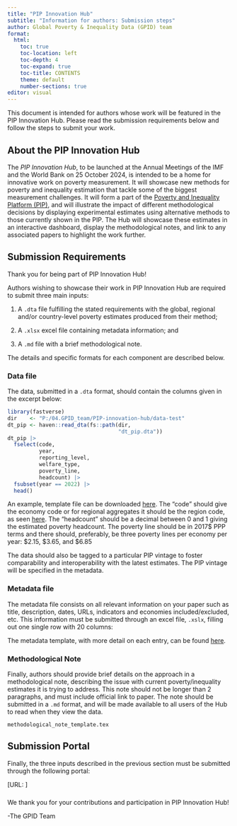 ```yaml
---
title: "PIP Innovation Hub"
subtitle: "Information for authors: Submission steps"
author: Global Poverty & Inequality Data (GPID) team
format: 
  html:
    toc: true
    toc-location: left
    toc-depth: 4
    toc-expand: true
    toc-title: CONTENTS
    theme: default
    number-sections: true
editor: visual
---
```




This document is intended for authors whose work will be featured in the PIP Innovation Hub. Please read the submission requirements below and follow the steps to submit your work.

## About the PIP Innovation Hub {.unnumbered}

The *PIP Innovation Hub*, to be launched at the Annual Meetings of the IMF and the World Bank on 25 October 2024, is intended to be a home for innovative work on poverty measurement. It will showcase new methods for poverty and inequality estimation that tackle some of the biggest measurement challenges. It will form a part of the [Poverty and Inequality Platform (PIP)](pip.worldbank.org), and will illustrate the impact of different methodological decisions by displaying experimental estimates using alternative methods to those currently shown in the PIP. The Hub will showcase these estimates in an interactive dashboard, display the methodological notes, and link to any associated papers to highlight the work further.



<!-- ## About the Innovation Hub -->

<!-- The objective of PIP Innovation Hub is to foster innovation by providing poverty and inequality estimates that use alternative methods to tackle some of the biggest measurement challenges. It will also show the impact of different methodological decisions. -->

<!-- Some of the main criteria for showcased work include: -->

<!-- -   Methods should be "generalizible", that is, that provide global or regional estimates of poverty, or that span a large number of countries (i.e., not country-specific innovations). -->

<!-- -   must describe the issue with current poverty and inequality estimates intended to be addressed; -->

<!-- -   estimates must be tagged to a particular PIP vintage to foster comparability and interoperability with the latest estimates; -->

<!-- -   must be uploaded to the Development Data Hub with metadata and description to guide users; -->

<!-- -   and must be described in a [World Bank Policy Research Working Paper](https://www.worldbank.org/en/research/brief/world-bank-policy-research-working-papers), a [Global Poverty Monitoring Technical Note (GPMTN)](https://ideas.repec.org/s/wbk/wbgpmt.html), or a published paper. -->

## Submission Requirements

Thank you for being part of PIP Innovation Hub!

Authors wishing to showcase their work in PIP Innovation Hub are required to submit three main inputs: 

1) A `.dta` file fulfilling the stated requirements with the global, regional and/or country-level poverty estimates produced from their method; 

2) A `.xlsx` excel file containing metadata information; and 

3) A `.md` file with a brief methodological note. 

The details and specific formats for each component are described below.

### Data file

The data, submitted in a `.dta` format, should contain the columns given in the excerpt below:

```r
library(fastverse)
dir    <- "P:/04.GPID_team/PIP-innovation-hub/data-test"
dt_pip <- haven::read_dta(fs::path(dir, 
                                   "dt_pip.dta"))
dt_pip |> 
  fselect(code, 
          year, 
          reporting_level, 
          welfare_type, 
          poverty_line, 
          headcount) |> 
  fsubset(year == 2022) |> 
  head()
```

An example, template file can be downloaded [here](https://pip.worldbank.org/home).
The "code" should give the economy code or for regional aggregates it should be the region code, as seen [here](https://data.worldbank.org/country). The "headcount" should be a decimal between 0 and 1 giving the estimated poverty headcount. The poverty line should be in 2017$ PPP terms and there should, preferably, be three poverty lines per economy per year: \$2.15, \$3.65, and \$6.85

The data should also be tagged to a particular PIP vintage to foster comparability and interoperability with the latest estimates. The PIP vintage will be specified in the metadata. 



### Metadata file

The metadata file consists on all relevant information on your paper such as title, description, dates, URLs, indicators and economies included/excluded, etc. This information must be submitted through an excel file, `.xslx`, filling out one single row with 20 columns:

The metadata template, with more detail on each entry, can be found [here](fake link).

### Methodological Note

Finally, authors should provide brief details on the approach in a methodological note, describing the issue with current poverty/inequality estimates it is trying to address. This note should not be longer than 2 paragraphs, and must include official link to paper. The note should be submitted in a `.md` format, and will be made available to all users of the Hub to read when they view the data.

`methodological_note_template.tex`

## Submission Portal

Finally, the three inputs described in the previous section must be submitted through the following portal:

\[URL: \]

###  {.unnumbered}

We thank you for your contributions and participation in PIP Innovation Hub!

-The GPID Team
